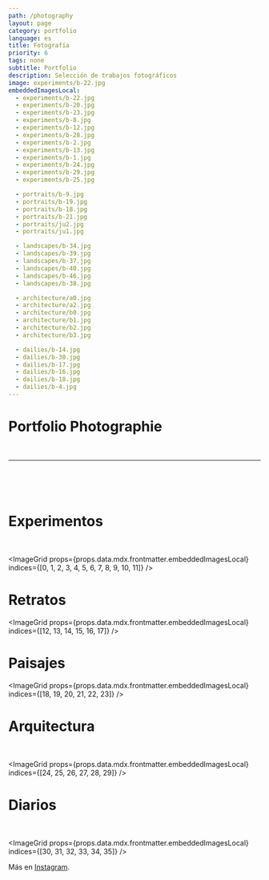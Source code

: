 ```yaml
---
path: /photography
layout: page
category: portfolio
language: es
title: Fotografía
priority: 6
tags: none
subtitle: Portfolio
description: Selección de trabajos fotográficos
image: experiments/b-22.jpg
embeddedImagesLocal:
  - experiments/b-22.jpg
  - experiments/b-20.jpg
  - experiments/b-23.jpg
  - experiments/b-8.jpg
  - experiments/b-12.jpg
  - experiments/b-28.jpg
  - experiments/b-2.jpg
  - experiments/b-13.jpg
  - experiments/b-1.jpg
  - experiments/b-24.jpg
  - experiments/b-29.jpg
  - experiments/b-25.jpg

  - portraits/b-9.jpg
  - portraits/b-19.jpg
  - portraits/b-18.jpg
  - portraits/b-21.jpg
  - portraits/ju2.jpg
  - portraits/ju1.jpg

  - landscapes/b-34.jpg
  - landscapes/b-39.jpg
  - landscapes/b-37.jpg
  - landscapes/b-40.jpg
  - landscapes/b-46.jpg
  - landscapes/b-38.jpg

  - architecture/a0.jpg
  - architecture/a2.jpg
  - architecture/b0.jpg
  - architecture/b1.jpg
  - architecture/b2.jpg
  - architecture/b3.jpg

  - dailies/b-14.jpg
  - dailies/b-30.jpg
  - dailies/b-17.jpg
  - dailies/b-16.jpg
  - dailies/b-18.jpg
  - dailies/b-4.jpg
---
```


<div style={{marginBottom:'2em'}}>
  <h1 style={{textAlign: 'center'}}>Portfolio Photographie</h1>
  <br />
</div>
<hr />
<br />
<br />
<br />

# Experimentos

<br />

<ImageGrid props={props.data.mdx.frontmatter.embeddedImagesLocal} indices={[0, 1, 2, 3, 4, 5, 6, 7, 8, 9, 10, 11]} />

# Retratos

<ImageGrid props={props.data.mdx.frontmatter.embeddedImagesLocal} indices={[12, 13, 14, 15, 16, 17]} />

# Paisajes

<ImageGrid props={props.data.mdx.frontmatter.embeddedImagesLocal} indices={[18, 19, 20, 21, 22, 23]} />

# Arquitectura

<br />

<ImageGrid props={props.data.mdx.frontmatter.embeddedImagesLocal} indices={[24, 25, 26, 27, 28, 29]} />

# Diarios

<br />

<ImageGrid props={props.data.mdx.frontmatter.embeddedImagesLocal} indices={[30, 31, 32, 33, 34, 35]} />

Más en [Instagram](https://instagram.com/maximetouroute).
